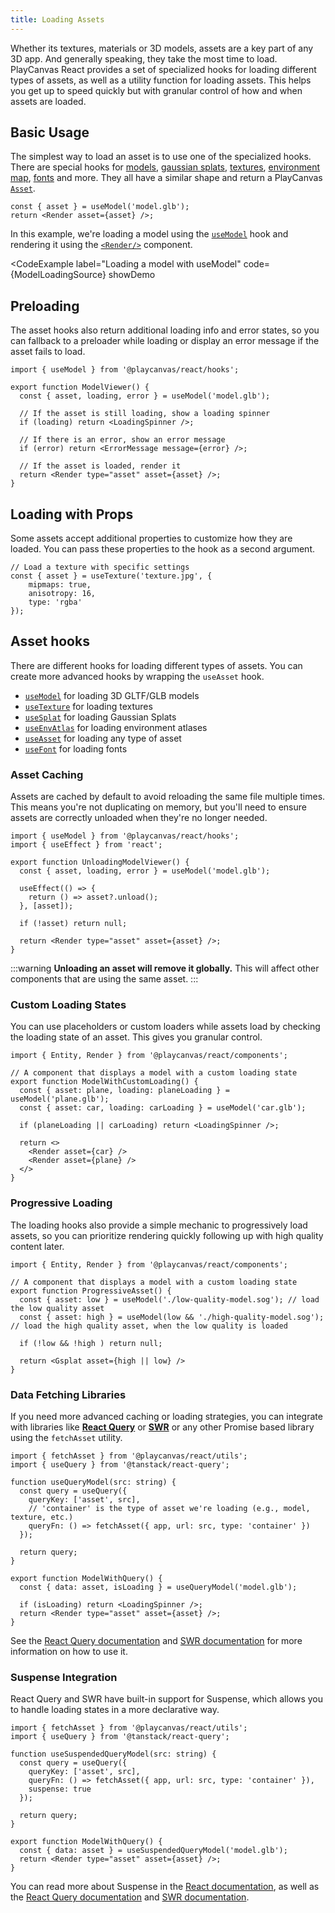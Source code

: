 ```yaml
---
title: Loading Assets
---
```



Whether its textures, materials or 3D models, assets are a key part of any 3D app. And generally speaking, they take the most time to load. PlayCanvas React provides a set of specialized hooks for loading different types of assets, as well as a utility function for loading assets. This helps you get up to speed quickly but with granular control of how and when assets are loaded.

## Basic Usage

The simplest way to load an asset is to use one of the specialized hooks. There are special hooks for [models](../../api/hooks/use-asset#usemodel), [gaussian splats](../../api/hooks/use-asset#usesplat), [textures](../../api/hooks/use-asset#usetexture), [environment map](../../api/hooks/use-asset#useenvatlas), [fonts](../../api/hooks/use-asset#usefont) and more. They all have a similar shape and return a PlayCanvas [`Asset`](https://api.playcanvas.com/engine/classes/Asset.html).

```tsx
const { asset } = useModel('model.glb');
return <Render asset={asset} />;
```

In this example, we're loading a model using the [`useModel`](../../api/hooks/use-asset#usemodel) hook and rendering it using the [`<Render/>`](../../api/render) component.

<CodeExample
  label="Loading a model with useModel"
  code={ModelLoadingSource}
  showDemo
>
  <Application>
    <Staging
      useLight={true}
      useShadow={true}
      useGrid={true}
      camera={[2, 1, 2]}
      useControls={true}
      exposure={3}
    >
      <ModelLoading />
    </Staging>
  </Application>
</CodeExample>

## Preloading

The asset hooks also return additional loading info and error states, so you can fallback to a preloader while loading or display an error message if the asset fails to load.

```tsx title="model-viewer.tsx"
import { useModel } from '@playcanvas/react/hooks';

export function ModelViewer() {
  const { asset, loading, error } = useModel('model.glb');

  // If the asset is still loading, show a loading spinner
  if (loading) return <LoadingSpinner />;

  // If there is an error, show an error message
  if (error) return <ErrorMessage message={error} />;

  // If the asset is loaded, render it
  return <Render type="asset" asset={asset} />;
}
```

## Loading with Props

Some assets accept additional properties to customize how they are loaded. You can pass these properties to the hook as a second argument.

```tsx
// Load a texture with specific settings
const { asset } = useTexture('texture.jpg', {
    mipmaps: true,
    anisotropy: 16,
    type: 'rgba'
});
```

## Asset hooks

There are different hooks for loading different types of assets. You can create more advanced hooks by wrapping the `useAsset` hook.

- [`useModel`](../../api/hooks/use-asset#usemodel) for loading 3D GLTF/GLB models
- [`useTexture`](../../api/hooks/use-asset#usetexture) for loading textures
- [`useSplat`](../../api/hooks/use-asset#usesplat) for loading Gaussian Splats
- [`useEnvAtlas`](../../api/hooks/use-asset#useenvatlas) for loading environment atlases
- [`useAsset`](../../api/hooks/use-asset#useasset) for loading any type of asset
- [`useFont`](../../api/hooks/use-asset#usefont) for loading fonts

### Asset Caching

Assets are cached by default to avoid reloading the same file multiple times. This means you're not duplicating on memory, but you'll need to ensure assets are correctly unloaded when they're no longer needed.

```tsx title="unloading-model-viewer.tsx"
import { useModel } from '@playcanvas/react/hooks';
import { useEffect } from 'react';

export function UnloadingModelViewer() {
  const { asset, loading, error } = useModel('model.glb');

  useEffect(() => {
    return () => asset?.unload();
  }, [asset]);

  if (!asset) return null;

  return <Render type="asset" asset={asset} />;
}
```

:::warning
**Unloading an asset will remove it globally.** This will affect other components that are using the same asset.
:::

### Custom Loading States

You can use placeholders or custom loaders while assets load by checking the loading state of an asset. This gives you granular control.

```tsx title="loading-spinner.tsx"
import { Entity, Render } from '@playcanvas/react/components';

// A component that displays a model with a custom loading state
export function ModelWithCustomLoading() {
  const { asset: plane, loading: planeLoading } = useModel('plane.glb');
  const { asset: car, loading: carLoading } = useModel('car.glb');
    
  if (planeLoading || carLoading) return <LoadingSpinner />;

  return <>
    <Render asset={car} />
    <Render asset={plane} />
  </>
}
```

### Progressive Loading

The loading hooks also provide a simple mechanic to progressively load assets, so you can prioritize rendering quickly following up with high quality content later.

```tsx title="progressive-loading.tsx"
import { Entity, Render } from '@playcanvas/react/components';

// A component that displays a model with a custom loading state
export function ProgressiveAsset() {
  const { asset: low } = useModel('./low-quality-model.sog'); // load the low quality asset
  const { asset: high } = useModel(low && './high-quality-model.sog'); // load the high quality asset, when the low quality is loaded
  
  if (!low && !high ) return null;

  return <Gsplat asset={high || low} />
}
```

### Data Fetching Libraries

If you need more advanced caching or loading strategies, you can integrate with libraries like **[React Query](https://tanstack.com/query/latest)** or **[SWR](https://swr.vercel.app/)** or any other Promise based library using the `fetchAsset` utility.

```tsx title="model-with-query.tsx"
import { fetchAsset } from '@playcanvas/react/utils';
import { useQuery } from '@tanstack/react-query';

function useQueryModel(src: string) {
  const query = useQuery({
    queryKey: ['asset', src],
    // 'container' is the type of asset we're loading (e.g., model, texture, etc.)
    queryFn: () => fetchAsset({ app, url: src, type: 'container' })
  });

  return query;
}

export function ModelWithQuery() {
  const { data: asset, isLoading } = useQueryModel('model.glb');

  if (isLoading) return <LoadingSpinner />;
  return <Render type="asset" asset={asset} />;
}
```

See the [React Query documentation](https://tanstack.com/query/latest) and [SWR documentation](https://swr.vercel.app/) for more information on how to use it.

### Suspense Integration

React Query and SWR have built-in support for Suspense, which allows you to handle loading states in a more declarative way.

```tsx
import { fetchAsset } from '@playcanvas/react/utils';
import { useQuery } from '@tanstack/react-query';

function useSuspendedQueryModel(src: string) {
  const query = useQuery({
    queryKey: ['asset', src],
    queryFn: () => fetchAsset({ app, url: src, type: 'container' }),
    suspense: true
  });

  return query;
}

export function ModelWithQuery() {
  const { data: asset } = useSuspendedQueryModel('model.glb');
  return <Render type="asset" asset={asset} />;
}
```

You can read more about Suspense in the [React documentation](https://react.dev/reference/react/Suspense), as well as the [React Query documentation](https://tanstack.com/query/v4/docs/framework/react/guides/suspense) and [SWR documentation](https://swr.vercel.app/docs/suspense).
